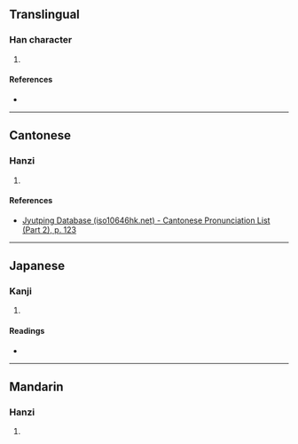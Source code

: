 {{character info/new}}
==Translingual==

===Han character===
{{Han char|rn=72|rad=日|as=09|sn=13|four=65068|canj=AQKA|ids=⿰日春}}

# {{defn|Han|sort=日09}}

====References====
* {{Han ref|kx=0498.311|dkj=14071|hdz=21522.170|uh=6699|ud=26265|bh=DDC5|bd=56773}}

----

==Cantonese==

===Hanzi===
{{yue-hanzi|jyut=[[ceon1]]|y=cheun1}}

# {{defn|lang=yue|sort=日09}}

====References====
* [http://www.iso10646hk.net/jp/document/download.jsp Jyutping Database (iso10646hk.net) - Cantonese Pronunciation List (Part 2), p. 123]

----

==Japanese==

===Kanji===
{{ja-kanji|grade=|rs=日09}}

# {{defn|lang=ja|sort=日09}}

====Readings====
* {{ja-readings|on=[[しゅん]] (shun)|kun=}}

----

==Mandarin==

===Hanzi===
{{cmn-hanzi|pin=[[chūn]] ([[chun1]])|wg=ch'un<sup>1</sup>}}

# {{defn|lang=cmn|sort=日09}}